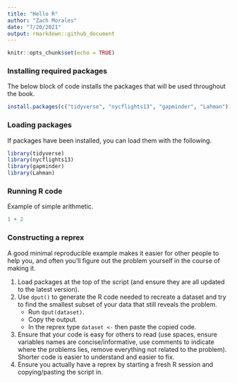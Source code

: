```yaml
---
title: "Hello R"
author: "Zach Morales"
date: "7/20/2021"
output: rmarkdown::github_document
---
```


```r
knitr::opts_chunk$set(echo = TRUE)
```

### Installing required packages

The below block of code installs the packages that will be used throughout the book.

```r
install.packages(c("tidyverse", "nycflights13", "gapminder", "Lahman"))
```

### Loading packages

If packages have been installed, you can load them with the following.

```r
library(tidyverse)
library(nycflights13)
library(gapminder)
library(Lahman)
```

### Running R code

Example of simple arithmetic.

```r
1 + 2
```

### Constructing a reprex

A good minimal reproducible example makes it easier for other people to help you, and often you'll figure out the problem yourself in the course of making it.

1. Load packages at the top of the script (and ensure they are all updated to the latest version).
2. Use `dput()` to generate the R code needed to recreate a dataset and try to find the smallest subset of your data that still reveals the problem.
    + Run `dput(dataset)`.
    + Copy the output.
    + In the reprex type `dataset <- ` then paste the copied code.
3. Ensure that your code is easy for others to read (use spaces, ensure variables names are concise/informative, use comments to indicate where the problems lies, remove everything not related to the problem). Shorter code is easier to understand and easier to fix.
4. Ensure you actually have a reprex by starting a fresh R session and copying/pasting the script in.